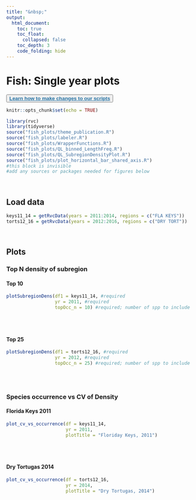 ```yaml
---
title: "&nbsp;"
output: 
  html_document:
    toc: true
    toc_float: 
      collapsed: false
    toc_depth: 3
    code_folding: hide
---
```


# **Fish: Single year plots**
<button> <a href="changes.html" target="_blank" style="font-size:100%;color:#2471A3;font-weight:bold">Learn how to make changes to our scripts</a></button>

```r
knitr::opts_chunk$set(echo = TRUE)
```

```r
library(rvc)
library(tidyverse)
source("fish_plots/theme_publication.R")
source("fish_plots/labeler.R")
source("fish_plots/WrapperFunctions.R")
source("fish_plots/QL_binned_LengthFreq.R")
source("fish_plots/QL_SubregionDensityPlot.R")
source("fish_plots/plot_horizontal_bar_shared_axis.R")
#this block is invisible
#add any sources or packages needed for figures below
```

<br>

<!-- 
All figures are made using the species Ocyurus chrysurus (OCY CHRY) 
-->

## Load data
```r
keys11_14 = getRvcData(years = 2011:2014, regions = c("FLA KEYS"))
torts12_16 = getRvcData(years = 2012:2016, regions = c("DRY TORT"))
```

<br>

## Plots

<!-- To add another figure set (the #s control the headers):
### Figure type title {.tabset}

#### Defaults
```r
  #include function call here - only include required parameters
  #be sure to list all parameters with descriptive comments
```

#### Alt
```r
  #include function call here - include all parameters
  #be sure to list all parameters with descriptive comments
```

Defaults and alt are not necessarily required, but please include at least 2 variations of the figure.

When the figure is added, save the image of one of the variations to the folder labeled "home-figs" and add it to the home page linking to the figure
-->

### Top N density of subregion {.tabset}

#### Top 10
```r
plotSubregionDens(df1 = keys11_14, #required
                  yr = 2011, #required
                  topOcc_n = 10) #required; number of spp to include
```
<br><br>

#### Top 25
```r
plotSubregionDens(df1 = torts12_16, #required
                  yr = 2012, #required
                  topOcc_n = 25) #required; number of spp to include
```
<br><br>

### Species occurrence vs CV of Density {.tabset}

#### Florida Keys 2011
```r
plot_cv_vs_occurrence(df = keys11_14,
                      yr = 2011,
                      plotTitle = "Floriday Keys, 2011")
```
<br><br>

#### Dry Tortugas 2014
```r
plot_cv_vs_occurrence(df = torts12_16,
                      yr = 2014,
                      plotTitle = "Dry Tortugas, 2014")
```
<br><br>
